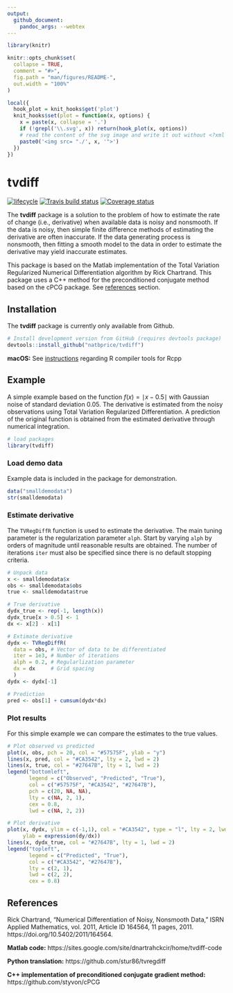 ```yaml
---
output:
  github_document:
    pandoc_args: --webtex
---
```


<!-- README.md is generated from README.Rmd. Please edit that file -->

```r
library(knitr)

knitr::opts_chunk$set(
  collapse = TRUE,
  comment = "#>",
  fig.path = "man/figures/README-",
  out.width = "100%"
)

local({
  hook_plot = knit_hooks$get('plot')
  knit_hooks$set(plot = function(x, options) {
    x = paste(x, collapse = '.')
    if (!grepl('\\.svg', x)) return(hook_plot(x, options))
    # read the content of the svg image and write it out without <?xml ... ?>
    paste0('<img src= "./', x, '">')
  })
})
```

# tvdiff

[![lifecycle](https://img.shields.io/badge/lifecycle-maturing-blue.svg)](https://www.tidyverse.org/lifecycle/#maturing)
[![Travis build status](https://travis-ci.org/natbprice/tvdiff.svg?branch=master)](https://travis-ci.org/natbprice/tvdiff)
[![Coverage status](https://codecov.io/gh/natbprice/tvdiff/branch/master/graph/badge.svg)](https://codecov.io/github/natbprice/tvdiff?branch=master)

The **tvdiff** package is a solution to the problem of how to estimate the rate of change (i.e., derivative) when available data is noisy and nonsmooth. If the data is noisy, then simple finite difference methods of estimating the derivative are often inaccurate. If the data generating process is nonsmooth, then fitting a smooth model to the data in order to estimate the derivative may yield inaccurate estimates.

This package is based on the Matlab implementation of the Total Variation Regularized Numerical Differentiation algorithm by Rick Chartrand. This package uses a C++ method for the preconditioned conjugate method based on the cPCG package. See [references](#references) section.

## Installation

The **tvdiff** package is currently only available from Github.

```r
# Install development version from GitHub (requires devtools package)
devtools::install_github("natbprice/tvdiff")
```

**macOS:** See [instructions](https://thecoatlessprofessor.com/programming/r-compiler-tools-for-rcpp-on-macos/) regarding R compiler tools for Rcpp

## Example
A simple example based on the function $f(x) = \mid x - 0.5 \mid$ with Gaussian noise of standard deviation 0.05. The derivative is estimated from the noisy observations using Total Variation Regularized Differentiation. A prediction of the original function is obtained from the estimated derivative through numerical integration.

```r
# load packages
library(tvdiff)
```

### Load demo data
Example data is included in the package for demonstration.

```r
data("smalldemodata")
str(smalldemodata)
```

### Estimate derivative
The `TVRegDiffR` function is used to estimate the derivative. The main tuning parameter is the regularization parameter `alph`. Start by varying `alph` by 
orders of magnitude until reasonable results are obtained. The number of iterations `iter` must also be specified since there is no default stopping criteria.

```r

# Unpack data
x <- smalldemodata$x
obs <- smalldemodata$obs
true <- smalldemodata$true

# True derivative
dydx_true <- rep(-1, length(x))
dydx_true[x > 0.5] <- 1
dx <- x[2] - x[1]

# Extimate derivative
dydx <- TVRegDiffR(
  data = obs, # Vector of data to be differentiated
  iter = 1e3, # Number of iterations
  alph = 0.2, # Regularlization parameter
  dx = dx     # Grid spacing 
  )
dydx <- dydx[-1]

# Prediction
pred <- obs[1] + cumsum(dydx*dx)
```

### Plot results
For this simple example we can compare the estimates to the true values.

```r
# Plot observed vs predicted
plot(x, obs, pch = 20, col = "#57575F", ylab = "y")
lines(x, pred, col = "#CA3542", lty = 2, lwd = 2)
lines(x, true, col = "#27647B", lty = 1, lwd = 2)
legend("bottomleft", 
       legend = c("Observed", "Predicted", "True"),
       col = c("#57575F", "#CA3542", "#27647B"),
       pch = c(20, NA, NA),
       lty = c(NA, 2, 1),
       cex = 0.8,
       lwd = c(NA, 2, 2))

# Plot derivative
plot(x, dydx, ylim = c(-1,1), col = "#CA3542", type = "l", lty = 2, lwd = 2,
     ylab = expression(dy/dx))
lines(x, dydx_true, col = "#27647B", lty = 1, lwd = 2)
legend("topleft", 
       legend = c("Predicted", "True"),
       col = c("#CA3542", "#27647B"),
       lty = c(2, 1),
       lwd = c(2, 2),
       cex = 0.8)
```


## References {#references}
Rick Chartrand, “Numerical Differentiation of Noisy, Nonsmooth Data,”
ISRN Applied Mathematics, vol. 2011, Article ID 164564, 11 pages, 2011.
https://doi.org/10.5402/2011/164564.

**Matlab code:**
https://sites.google.com/site/dnartrahckcir/home/tvdiff-code

**Python translation:**
https://github.com/stur86/tvregdiff

**C++ implementation of preconditioned conjugate gradient method:**
https://github.com/styvon/cPCG
